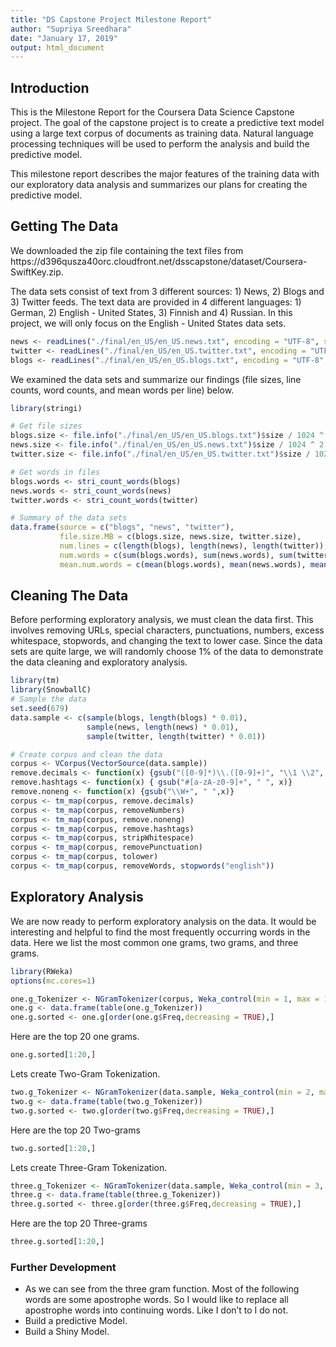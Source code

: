 ---
title: "DS Capstone Project Milestone Report"
author: "Supriya Sreedhara"
date: "January 17, 2019"
output: html_document
---

## Introduction

This is the Milestone Report for the Coursera Data Science Capstone project. The goal of the capstone project is to create a predictive text model using a large text corpus of documents as training data. Natural language processing techniques will be used to perform the analysis and build the predictive model.

This milestone report describes the major features of the training data with our exploratory data analysis and summarizes our plans for creating the predictive model.

## Getting The Data

We downloaded the zip file containing the text files from https://d396qusza40orc.cloudfront.net/dsscapstone/dataset/Coursera-SwiftKey.zip.

The data sets consist of text from 3 different sources: 1) News, 2) Blogs and 3) Twitter feeds. The text data are provided in 4 different languages: 1) German, 2) English - United States, 3) Finnish and 4) Russian. In this project, we will only focus on the English - United States data sets.

```{r, warning=FALSE}
news <- readLines("./final/en_US/en_US.news.txt", encoding = "UTF-8", skipNul = T)
twitter <- readLines("./final/en_US/en_US.twitter.txt", encoding = "UTF-8", skipNul = T)
blogs <- readLines("./final/en_US/en_US.blogs.txt", encoding = "UTF-8", skipNul = T)
```

We examined the data sets and summarize our findings (file sizes, line counts, word counts, and mean words per line) below.

```{r, warning=FALSE}
library(stringi)

# Get file sizes
blogs.size <- file.info("./final/en_US/en_US.blogs.txt")$size / 1024 ^ 2
news.size <- file.info("./final/en_US/en_US.news.txt")$size / 1024 ^ 2
twitter.size <- file.info("./final/en_US/en_US.twitter.txt")$size / 1024 ^ 2

# Get words in files
blogs.words <- stri_count_words(blogs)
news.words <- stri_count_words(news)
twitter.words <- stri_count_words(twitter)

# Summary of the data sets
data.frame(source = c("blogs", "news", "twitter"),
           file.size.MB = c(blogs.size, news.size, twitter.size),
           num.lines = c(length(blogs), length(news), length(twitter)),
           num.words = c(sum(blogs.words), sum(news.words), sum(twitter.words)),
           mean.num.words = c(mean(blogs.words), mean(news.words), mean(twitter.words)))
```

## Cleaning The Data

Before performing exploratory analysis, we must clean the data first. This involves removing URLs, special characters, punctuations, numbers, excess whitespace, stopwords, and changing the text to lower case. Since the data sets are quite large, we will randomly choose 1% of the data to demonstrate the data cleaning and exploratory analysis.

```{r, warning=FALSE}
library(tm)
library(SnowballC)
# Sample the data
set.seed(679)
data.sample <- c(sample(blogs, length(blogs) * 0.01),
                 sample(news, length(news) * 0.01),
                 sample(twitter, length(twitter) * 0.01))

# Create corpus and clean the data
corpus <- VCorpus(VectorSource(data.sample))
remove.decimals <- function(x) {gsub("([0-9]*)\\.([0-9]+)", "\\1 \\2", x)}
remove.hashtags <- function(x) { gsub("#[a-zA-z0-9]+", " ", x)}
remove.noneng <- function(x) {gsub("\\W+", " ",x)}
corpus <- tm_map(corpus, remove.decimals)
corpus <- tm_map(corpus, removeNumbers)
corpus <- tm_map(corpus, remove.noneng)
corpus <- tm_map(corpus, remove.hashtags)
corpus <- tm_map(corpus, stripWhitespace)
corpus <- tm_map(corpus, removePunctuation)
corpus <- tm_map(corpus, tolower)
corpus <- tm_map(corpus, removeWords, stopwords("english"))
```

## Exploratory Analysis

We are now ready to perform exploratory analysis on the data. It would be interesting and helpful to find the most frequently occurring words in the data. Here we list the most common one grams, two grams, and three grams.

```{r, warning=FALSE}
library(RWeka)
options(mc.cores=1)

one.g_Tokenizer <- NGramTokenizer(corpus, Weka_control(min = 1, max = 1))
one.g <- data.frame(table(one.g_Tokenizer))
one.g.sorted <- one.g[order(one.g$Freq,decreasing = TRUE),]
```

Here are the top 20 one grams.

```{r}
one.g.sorted[1:20,]
```

Lets create Two-Gram Tokenization.

```{r}
two.g_Tokenizer <- NGramTokenizer(data.sample, Weka_control(min = 2, max = 2))
two.g <- data.frame(table(two.g_Tokenizer))
two.g.sorted <- two.g[order(two.g$Freq,decreasing = TRUE),]
```

Here are the top 20 Two-grams

```{r}
two.g.sorted[1:20,]
```

Lets create Three-Gram Tokenization.

```{r}
three.g_Tokenizer <- NGramTokenizer(data.sample, Weka_control(min = 3, max = 3))
three.g <- data.frame(table(three.g_Tokenizer))
three.g.sorted <- three.g[order(three.g$Freq,decreasing = TRUE),]
```

Here are the top 20 Three-grams

```{r}
three.g.sorted[1:20,]
```

### Further Development

- As we can see from the three gram function. Most of the following words are some apostrophe words. So I would like to replace all apostrophe words into continuing words. Like I don't to I do not.
- Build a predictive Model.
- Build a Shiny Model.